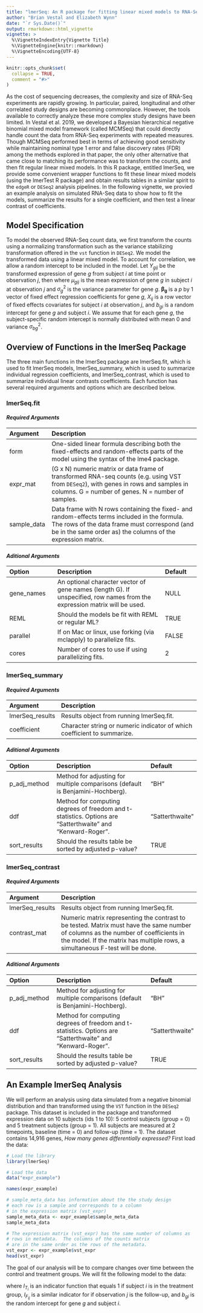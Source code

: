 ```yaml
---
title: "lmerSeq: An R package for fitting linear mixed models to RNA-Seq data"
author: "Brian Vestal and Elizabeth Wynn"
date: "`r Sys.Date()`"
output: rmarkdown::html_vignette
vignette: >
  %\VignetteIndexEntry{Vignette Title}
  %\VignetteEngine{knitr::rmarkdown}
  %\VignetteEncoding{UTF-8}
---
```


```r
knitr::opts_chunk$set(
  collapse = TRUE,
  comment = "#>"
)
```

As the cost of sequencing decreases, the complexity and size of RNA-Seq experiments are rapidly growing. In particular, paired, longitudinal and other correlated study designs are becoming commonplace.  However, the tools available to correctly analyze these more complex study designs have been limited.  In Vestal et al. 2019, we developed a Bayesian hierarchical negative binomial mixed model framework (called MCMSeq) that could directly handle count the data from RNA-Seq experiments with repeated measures.  Though MCMSeq performed best in terms of achieving good sensitivity while maintaining nominal type 1 error and false discovery rates (FDR) among the methods explored in that paper, the only other alternative that came close to matching its performance was to transform the counts, and then fit regular linear mixed models.  In this R package, entitled lmerSeq, we provide some convenient wrapper functions to fit these linear mixed models (using the lmerTest R package) and obtain results tables in a similar spirit to the ```edgeR``` or ```DESeq2``` analysis pipelines.  In the following vignette, we provied an example analysis on simulated RNA-Seq data to show how to fit the models, summarize the results for a single coefficient, and then test a linear contrast of coefficients.

## Model Specification
To model the observed RNA-Seq count data, we first transform the counts using a normalizing transformation such as the variance stabilizing transformation offered in the ```vst``` function in ```DESeq2```. We model the transformed data using a linear mixed model.  To account for correlation, we allow a random intercept to be included in the model. Let $Y_{gij}$ be the transformed expression of gene $g$ from subject $i$ at time point or observation $j$, then
\begin{eqnarray}
\label{eqn:glmm}
Y_{gij} &\sim& \mathcal{N}(\mu_{gij}, \sigma_g^2) \\
\mu_{gij} &=& X_{ij}\boldsymbol{\beta_g} + b_{gi} \\
{b_{gi}} &\sim& \mathcal{N}(0, \sigma_{gb}^2)
\end{eqnarray}
where $\mu_{gij}$ is the mean expression of gene $g$ in subject $i$ at observation $j$ and $\sigma_g^2$ is the variance parameter for gene $g$. $\boldsymbol{\beta_g}$ is a $p$ by 1 vector of fixed effect regression coefficients for gene $g$, $X_{ij}$ is a row vector of fixed effects covariates for subject $i$ at observation $j$, and $b_{gi}$ is a random intercept for gene $g$ and subject $i$. We assume that for each gene $g$, the subject-specific random intercept is normally distributed with mean 0 and variance $\sigma_{bg}^2$.

## Overview of Functions in the lmerSeq Package
The three main functions in the lmerSeq package are lmerSeq.fit, which is used to fit lmerSeq models, lmerSeq_summary, which is used to summarize individual regression coefficients, and lmerSeq_contrast, which is used to summarize individual linear contrasts coefficients.  Each function has several required arguments and options which are described below.

### lmerSeq.fit
#### _Required Arguments_

| Argument       | Description | 
| :-------------- | :---------------------------------------------------| 
| form         | One-sided linear formula describing both the fixed-effects and random-effects parts of the model using the syntax of the lme4 package. |        
| expr_mat  | (G x N) numeric matrix or data frame of transformed RNA-seq counts (e.g. using VST from ```DESeq2```), with genes in rows and samples in columns. G = number of genes.  N = number of samples. | 
| sample_data    | Data frame with N rows containing the fixed- and random-effects terms included in the formula.  The rows of the data frame must correspond (and be in the same order as) the columns of the expression matrix.|


#### _Aditional Arguments_

| Option               | Description                                         | Default |
| :---------------------- | :--------------------------------------------------- | :----------------|
| gene_names         | An optional character vector of gene names (length G).  If unspecified, row names from the expression matrix will be used. | NULL | 
| REML        | Should the models be fit with REML or regular ML?| TRUE |
| parallel        |If on Mac or linux, use forking (via mclapply) to parallelize fits.| FALSE |
| cores        | Number of cores to use if using parallelizing fits. | 2 |

### lmerSeq_summary
#### _Required Arguments_

| Argument       | Description | 
| :-------------- | :---------------------------------------------------| 
| lmerSeq_results         | Results object from running lmerSeq.fit. |        
| coefficient  | Character string or numeric indicator of which coefficient to summarize.| 
 


#### _Aditional Arguments_

| Option               | Description                                         | Default |
| :---------------------- | :--------------------------------------------------- | :----------------|
| p_adj_method        | Method for adjusting for multiple comparisons (default is Benjamini-Hochberg). | "BH"| 
| ddf        | Method for computing degrees of freedom and t-statistics. Options are "Satterthwaite" and "Kenward-Roger".| "Satterthwaite" |
| sort_results        |Should the results table be sorted by adjusted p-value? | TRUE|

### lmerSeq_contrast
#### _Required Arguments_

| Argument       | Description | 
| :-------------- | :---------------------------------------------------| 
| lmerSeq_results         | Results object from running lmerSeq.fit. |        
| contrast_mat  | Numeric matrix representing the contrast to be tested.  Matrix must have the same number of columns as the number of coefficients in the model.  If the matrix has multiple rows, a simultaneous F-test will be done. | 



#### _Aditional Arguments_

| Option               | Description                                         | Default |
| :---------------------- | :--------------------------------------------------- | :----------------|
| p_adj_method        | Method for adjusting for multiple comparisons (default is Benjamini-Hochberg). | "BH"| 
| ddf        | Method for computing degrees of freedom and t-statistics. Options are "Satterthwaite" and "Kenward-Roger".| "Satterthwaite" |
| sort_results        |Should the results table be sorted by adjusted p-value? | TRUE|


## An Example lmerSeq Analysis
We will perform an analysis using data simulated from a negative binomial distribution and than transformed using the ```VST``` function in the ```DESeq2``` package. This dataset is included in the package and transformed expression data on 10 subjects (ids 1 to 10): 5 control subjects (group = 0) and 5 treatment subjects (group = 1). All subjects are measured at 2 timepoints, baseline (time = 0) and follow-up (time = 1).  The dataset contains 14,916 genes, *How many genes differentially expressed?* First load the data:

```r
# Load the library
library(lmerSeq)

# Load the data
data("expr_example")

names(expr_example)

# sample_meta_data has information about the the study design
# each row is a sample and corresponds to a column
# in the expression matrix (vst_expr)
sample_meta_data <- expr_example$sample_meta_data
sample_meta_data

# The expression matrix (vst_expr) has the same number of columns as
# rows in metadata.  The columns of the counts matrix
# are in the same order as the rows of the metadata.
vst_expr <- expr_example$vst_expr
head(vst_expr)
```
The goal of our analysis will be to compare changes over time between the control and treatment groups.  We will fit the following model to the data:

\begin{eqnarray}
 \label{eq:sim_data}
Y_{gij} &\sim& \mathcal{N}(\mu_{gij}, \sigma_g^2) \\
\mu_{gij} &=& \beta_{g0} + \beta_{g1} I_{T_i} + \beta_{g2} I_{F_{ij}} + \beta_{g3}I_{T_i} I_{F_{ij}} + b_{gi}  \nonumber \\
b_{gi} &\sim& \mathcal{N}(0, \sigma_{gb}^2) \nonumber
\end{eqnarray}
 where $I_{T_i}$ is an indicator function that equals 1 if subject $i$ is in the treatment group, $I_{F_{ij}}$ is a similar indicator for if observation $j$ is the follow-up, and $b_{gi}$ is the random intercept for gene $g$ and subject $i$. 
